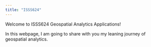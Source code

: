 ```yaml
---
title: "ISSS624"
---
```


Welcome to ISSS624 Geospatial Analytics Applications!

In this webpage, I am going to share with you my leaning journey of geospatial analytics.

